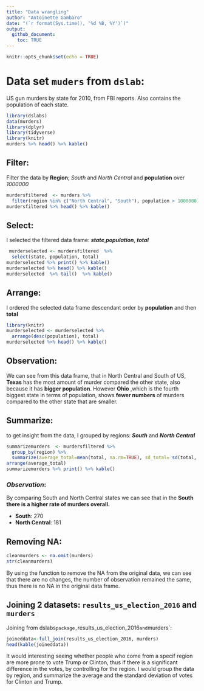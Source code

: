 ```yaml
---
title: "Data wrangling"
author: "Antoinette Gambaro"
date: "(`r format(Sys.time(), '%d %B, %Y')`)"
output: 
  github_document:
    toc: TRUE
--- 
```


```r
knitr::opts_chunk$set(echo = TRUE)

```

# Data set `muders` from `dslab`: 
US gun murders by state for 2010, from FBI reports. Also contains the population of each state.

```r
library(dslabs)
data(murders)
library(dplyr)
library(tidyverse)
library(knitr)
murders %>% head() %>% kable()
```

## Filter:

Filter the data by **Region**; *South* and *North Central* and  **population** over *1000000*

```r
murdersfiltered  <- murders %>%
  filter(region %in% c("North Central", "South"), population > 1000000)
murdersfiltered %>% head() %>% kable()
```
 
## Select: 
I selected the filtered data frame:  ***state***,***population***, ***total***

```r
 murderselected <- murdersfiltered  %>%
  select(state, population, total)
murderselected %>% print() %>% kable()
murderselected %>% head() %>% kable()
murderselected  %>% tail()  %>% kable()
```

## Arrange:
I ordered the selected data frame   descendant order by  **population** and then **total** 

```r
library(knitr)
murderselected <- murderselected %>% 
  arrange(desc(population), total) 
murderselected %>% head() %>% kable()
```

## Observation:
We can see from this data frame, that in North Central and South of US, **Texas** has the most amount of murder compared the other state, also because it has  **bigger population**. However **Ohio** ,which is the fourth biggest state in terms of population, shows **fewer numbers** of murders  compared to the other state that are smaller. 


## Summarize: 
to get insight from the data, I grouped by regions: ***South*** and ***North Central***
```r
summarizemurders  <- murdersfiltered %>%
  group_by(region) %>%
  summarize(average_total=mean(total, na.rm=TRUE), sd_total= sd(total, na.rm=TRUE)) %>%
arrange(average_total)
summarizemurders %>% print() %>% kable()
```

### *Observation*: 
By comparing South and North Central states we can see that in the **South there is a higher rate of murders overall.** 

* **South**: 270
* **North  Central**:  181

## Removing NA:

```r
cleanmurders <- na.omit(murders)
str(cleanmurders)
```
By using the function to remove the NA from the original data, we can see that there are no changes, the number of observation remained the same, thus there is no NA in the original data frame. 


## Joining 2 datasets:  `results_us_election_2016` and `murders`

Joining from dslabs` package, `results_us_election_2016` and `murders`:

```r
joineddata<-full_join(results_us_election_2016, murders)
head(kable(joineddata))
```

It would interesting seeing whether people who come from a specif region are more prone to vote Trump or Clinton, thus if there is a significant difference in the votes,  by controlling for the region. 
I would group the data by region, and summarize the average  and the standard deviation of votes for Clinton and Trump. 





